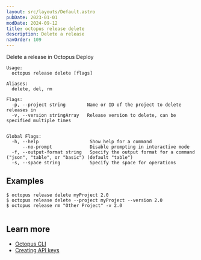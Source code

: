 ```yaml
---
layout: src/layouts/Default.astro
pubDate: 2023-01-01
modDate: 2024-09-12
title: octopus release delete
description: Delete a release
navOrder: 109
---
```


Delete a release in Octopus Deploy

```
Usage:
  octopus release delete [flags]

Aliases:
  delete, del, rm

Flags:
  -p, --project string        Name or ID of the project to delete releases in
  -v, --version stringArray   Release version to delete, can be specified multiple times


Global Flags:
  -h, --help                   Show help for a command
      --no-prompt              Disable prompting in interactive mode
  -f, --output-format string   Specify the output format for a command ("json", "table", or "basic") (default "table")
  -s, --space string           Specify the space for operations

```

## Examples

<SamplesInstance />

```
$ octopus release delete myProject 2.0
$ octopus release delete --project myProject --version 2.0
$ octopus release rm "Other Project" -v 2.0


```

## Learn more

- [Octopus CLI](/docs/octopus-rest-api/cli)
- [Creating API keys](/docs/octopus-rest-api/how-to-create-an-api-key)
